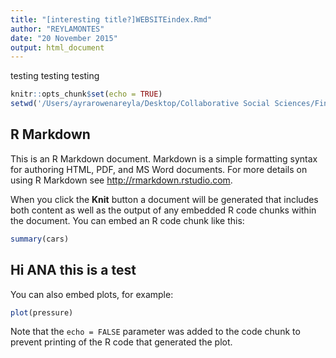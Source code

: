 ```yaml
---
title: "[interesting title?]WEBSITEindex.Rmd"
author: "REYLAMONTES"
date: "20 November 2015"
output: html_document
---
```



testing testing testing 
  
```r
knitr::opts_chunk$set(echo = TRUE)
setwd('/Users/ayrarowenareyla/Desktop/Collaborative Social Sciences/Final_ProjectMontesReyla') 

```

## R Markdown

This is an R Markdown document. Markdown is a simple formatting syntax for authoring HTML, PDF, and MS Word documents. For more details on using R Markdown see <http://rmarkdown.rstudio.com>.

When you click the **Knit** button a document will be generated that includes both content as well as the output of any embedded R code chunks within the document. You can embed an R code chunk like this:

```r
summary(cars)
```

## Hi ANA this is a test

You can also embed plots, for example:

```r
plot(pressure)
```

Note that the `echo = FALSE` parameter was added to the code chunk to prevent printing of the R code that generated the plot.
